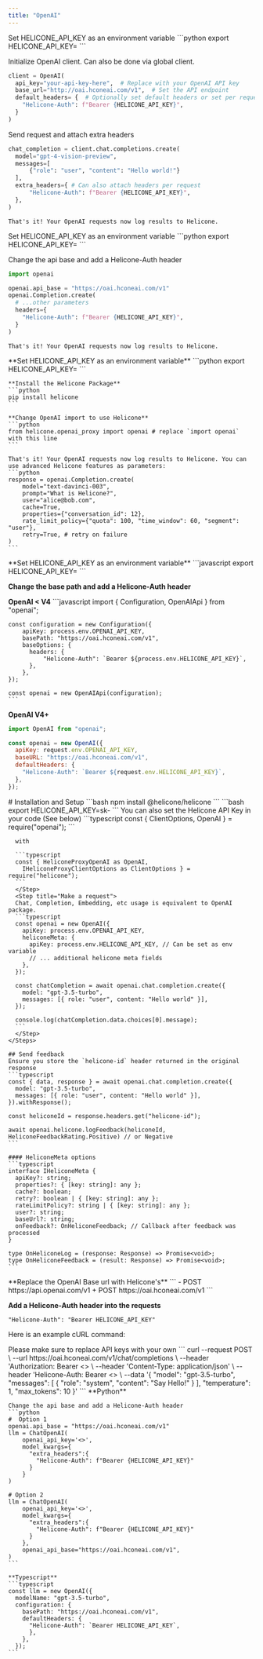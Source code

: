 ```yaml
---
title: "OpenAI"
---
```


<Tabs>
  <Tab title="Python">
  <AccordionGroup>

  <Accordion title="OpenAI v1+">
  Set HELICONE_API_KEY as an environment variable
  ```python
  export HELICONE_API_KEY=<your API key>
  ```

Initialize OpenAI client. Can also be done via global client.

```python
client = OpenAI(
  api_key="your-api-key-here",  # Replace with your OpenAI API key
  base_url="http://oai.hconeai.com/v1",  # Set the API endpoint
  default_headers= {  # Optionally set default headers or set per request (see below)
    "Helicone-Auth": f"Bearer {HELICONE_API_KEY}",
  }
)
```

Send request and attach extra headers

```python
chat_completion = client.chat.completions.create(
  model="gpt-4-vision-preview",
  messages=[
      {"role": "user", "content": "Hello world!"}
  ],
  extra_headers={ # Can also attach headers per request
      "Helicone-Auth": f"Bearer {HELICONE_API_KEY}",
  },
)
```

    That's it! Your OpenAI requests now log results to Helicone.

  </Accordion>

  <Accordion title="OpenAI <v1">
  Set HELICONE_API_KEY as an environment variable
  ```python
  export HELICONE_API_KEY=<your API key>
  ```

Change the api base and add a Helicone-Auth header

```python
import openai

openai.api_base = "https://oai.hconeai.com/v1"
openai.Completion.create(
  # ...other parameters
  headers={
    "Helicone-Auth": f"Bearer {HELICONE_API_KEY}",
  }
)
```

    That's it! Your OpenAI requests now log results to Helicone.

  </Accordion>
</AccordionGroup>

  </Tab>
  <Tab title="Python (w/ package)">
    **Set HELICONE_API_KEY as an environment variable**
    ```python
    export HELICONE_API_KEY=<your API key>
    ```

    **Install the Helicone Package**
    ```python
    pip install helicone
    ```

    **Change OpenAI import to use Helicone**
    ```python
    from helicone.openai_proxy import openai # replace `import openai` with this line
    ```

    That's it! Your OpenAI requests now log results to Helicone. You can use advanced Helicone features as parameters:
    ```python
    response = openai.Completion.create(
        model="text-davinci-003",
        prompt="What is Helicone?",
        user="alice@bob.com",
        cache=True,
        properties={"conversation_id": 12},
        rate_limit_policy={"quota": 100, "time_window": 60, "segment": "user"},
        retry=True, # retry on failure
    )
    ```

  </Tab>
  <Tab title="Node.js">
  **Set HELICONE_API_KEY as an environment variable**
    ```javascript
    export HELICONE_API_KEY=<your API key>
    ```
    
  **Change the base path and add a Helicone-Auth header**
  
  **OpenAI < V4**
    ```javascript
    import { Configuration, OpenAIApi } from "openai";

    const configuration = new Configuration({
        apiKey: process.env.OPENAI_API_KEY,
        basePath: "https://oai.hconeai.com/v1",
        baseOptions: {
          headers: {
              "Helicone-Auth": `Bearer ${process.env.HELICONE_API_KEY}`,
          },
        },
    });

    const openai = new OpenAIApi(configuration);
    ```

**OpenAI V4+**

```javascript
import OpenAI from "openai";

const openai = new OpenAI({
  apiKey: request.env.OPENAI_API_KEY,
  baseURL: "https://oai.hconeai.com/v1",
  defaultHeaders: {
    "Helicone-Auth": `Bearer ${request.env.HELICONE_API_KEY}`,
  },
});
```

  </Tab>
  <Tab title="Node.js (w/ package)">
    # Installation and Setup
    <Steps>
      <Step title="To get started, install the `helicone-openai` package">
      ```bash
      npm install @helicone/helicone
      ```
      </Step>
      <Step title="Set `HELICONE_API_KEY` as an environment variable">
       ```bash
      export HELICONE_API_KEY=sk-<your-api-key>
      ```
      <Info>You can also set the Helicone API Key in your code (See below)</Info>
      </Step>
      <Step title="Replace">
      ```typescript
      const { ClientOptions, OpenAI } = require("openai");
      ```

      with

      ```typescript
      const { HeliconeProxyOpenAI as OpenAI,
        IHeliconeProxyClientOptions as ClientOptions } = require("helicone");
      ```
      </Step>
      <Step title="Make a request">
      Chat, Completion, Embedding, etc usage is equivalent to OpenAI package.
      ```typescript
      const openai = new OpenAI({
        apiKey: process.env.OPENAI_API_KEY,
        heliconeMeta: {
          apiKey: process.env.HELICONE_API_KEY, // Can be set as env variable
          // ... additional helicone meta fields
        },
      });

      const chatCompletion = await openai.chat.completion.create({
        model: "gpt-3.5-turbo",
        messages: [{ role: "user", content: "Hello world" }],
      });

      console.log(chatCompletion.data.choices[0].message);
      ```
      </Step>
    </Steps>

    ## Send feedback
    Ensure you store the `helicone-id` header returned in the original response
    ```typescript
    const { data, response } = await openai.chat.completion.create({
      model: "gpt-3.5-turbo",
      messages: [{ role: "user", content: "Hello world" }],
    }).withResponse();

    const heliconeId = response.headers.get("helicone-id");

    await openai.helicone.logFeedback(heliconeId, HeliconeFeedbackRating.Positive) // or Negative
    ```

    #### HeliconeMeta options
    ```typescript
    interface IHeliconeMeta {
      apiKey?: string;
      properties?: { [key: string]: any };
      cache?: boolean;
      retry?: boolean | { [key: string]: any };
      rateLimitPolicy?: string | { [key: string]: any };
      user?: string;
      baseUrl?: string;
      onFeedback?: OnHeliconeFeedback; // Callback after feedback was processed
    }

    type OnHeliconeLog = (response: Response) => Promise<void>;
    type OnHeliconeFeedback = (result: Response) => Promise<void>;
    ```

  </Tab>
  <Tab title="cURL">
   **Replace the OpenAI Base url with Helicone's**
   ```
   - POST https://api.openai.com/v1
   + POST https://oai.hconeai.com/v1
   ```

**Add a Helicone-Auth header into the requests**

```
"Helicone-Auth": "Bearer HELICONE_API_KEY"
```

Here is an example cURL command:

   <Note>
   Please make sure to replace API keys with your own
   </Note>
   ```
    curl --request POST \
        --url https://oai.hconeai.com/v1/chat/completions \
        --header 'Authorization: Bearer <<YOUR_OPENAI_API_KEY>> \
        --header 'Content-Type: application/json' \
        --header 'Helicone-Auth: Bearer <<YOUR_HELICONE_API_KEY>> \
        --data '{
            "model": "gpt-3.5-turbo",
            "messages": [
                {
                    "role": "system",
                    "content": "Say Hello!"
                }
            ],
            "temperature": 1,
            "max_tokens": 10
    }'
   ```

  </Tab>
  <Tab title="Langchain">
    **Python**
    
    Change the api base and add a Helicone-Auth header
    ```python
    #  Option 1
    openai.api_base = "https://oai.hconeai.com/v1"
    llm = ChatOpenAI(
        openai_api_key='<>',
        model_kwargs={
          "extra_headers":{
            "Helicone-Auth": f"Bearer {HELICONE_API_KEY}"
          }
        }
    )
    
    # Option 2
    llm = ChatOpenAI(
        openai_api_key='<>',
        model_kwargs={
          "extra_headers":{
            "Helicone-Auth": f"Bearer {HELICONE_API_KEY}"
          }
        },
        openai_api_base="https://oai.hconeai.com/v1",
    )
    ```

    **Typescript**
    ```typescript
    const llm = new OpenAI({
      modelName: "gpt-3.5-turbo",
      configuration: {
        basePath: "https://oai.hconeai.com/v1",
        defaultHeaders: {
          "Helicone-Auth": `Bearer HELICONE_API_KEY`,
          },
        },
      });
    ```

  </Tab>
</Tabs>

